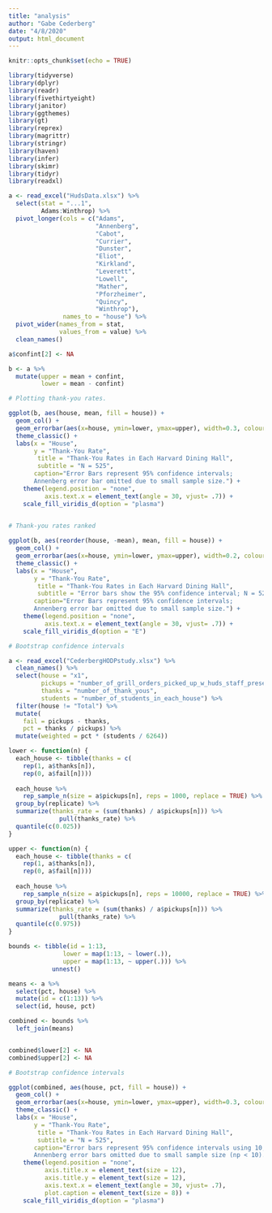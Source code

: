 ```yaml
---
title: "analysis"
author: "Gabe Cederberg"
date: "4/8/2020"
output: html_document
---
```


```r
knitr::opts_chunk$set(echo = TRUE)

library(tidyverse)
library(dplyr)
library(readr)
library(fivethirtyeight)
library(janitor)
library(ggthemes)
library(gt)
library(reprex)
library(magrittr)
library(stringr)
library(haven)
library(infer)
library(skimr)
library(tidyr)
library(readxl)
```

```r
a <- read_excel("HudsData.xlsx") %>% 
  select(stat = "...1",
         Adams:Winthrop) %>% 
  pivot_longer(cols = c("Adams", 
                        "Annenberg",
                        "Cabot",
                        "Currier",
                        "Dunster",
                        "Eliot",
                        "Kirkland",
                        "Leverett",
                        "Lowell",
                        "Mather",
                        "Pforzheimer",
                        "Quincy",
                        "Winthrop"),
               names_to = "house") %>% 
  pivot_wider(names_from = stat, 
              values_from = value) %>% 
  clean_names() 

a$confint[2] <- NA

b <- a %>% 
  mutate(upper = mean + confint,
         lower = mean - confint)
```


```r

# Plotting thank-you rates.

ggplot(b, aes(house, mean, fill = house)) +
  geom_col() +
  geom_errorbar(aes(x=house, ymin=lower, ymax=upper), width=0.3, colour="black", alpha=0.8, size=.3) + 
  theme_classic() +
  labs(x = "House", 
       y = "Thank-You Rate", 
        title = "Thank-You Rates in Each Harvard Dining Hall", 
        subtitle = "N = 525",
       caption="Error Bars represent 95% confidence intervals; 
       Annenberg error bar omitted due to small sample size.") +
    theme(legend.position = "none",
          axis.text.x = element_text(angle = 30, vjust= .7)) +
    scale_fill_viridis_d(option = "plasma")
  
```

```r
# Thank-you rates ranked

ggplot(b, aes(reorder(house, -mean), mean, fill = house)) +
  geom_col() +
  geom_errorbar(aes(x=house, ymin=lower, ymax=upper), width=0.2, colour="black", alpha=0.7, size=.3) + 
  theme_classic() +
  labs(x = "House", 
       y = "Thank-You Rate", 
        title = "Thank-You Rates in Each Harvard Dining Hall", 
        subtitle = "Error bars show the 95% confidence interval; N = 525",
       caption="Error Bars represent 95% confidence intervals;
       Annenberg error bar omitted due to small sample size.") +
    theme(legend.position = "none",
          axis.text.x = element_text(angle = 30, vjust= .7)) +
    scale_fill_viridis_d(option = "E")


```

```r

# Bootstrap confidence intervals

a <- read_excel("CederbergHODPstudy.xlsx") %>% 
  clean_names() %>%
  select(house = "x1",
         pickups = "number_of_grill_orders_picked_up_w_huds_staff_present",
         thanks = "number_of_thank_yous",
         students = "number_of_students_in_each_house") %>% 
  filter(house != "Total") %>% 
  mutate(
    fail = pickups - thanks,
    pct = thanks / pickups) %>% 
  mutate(weighted = pct * (students / 6264))

lower <- function(n) {
  each_house <- tibble(thanks = c(
    rep(1, a$thanks[n]),
    rep(0, a$fail[n])))
  
  each_house %>% 
    rep_sample_n(size = a$pickups[n], reps = 1000, replace = TRUE) %>% 
  group_by(replicate) %>% 
  summarize(thanks_rate = (sum(thanks) / a$pickups[n])) %>% 
              pull(thanks_rate) %>% 
  quantile(c(0.025))
}

upper <- function(n) {
  each_house <- tibble(thanks = c(
    rep(1, a$thanks[n]),
    rep(0, a$fail[n])))
  
  each_house %>% 
    rep_sample_n(size = a$pickups[n], reps = 10000, replace = TRUE) %>% 
  group_by(replicate) %>% 
  summarize(thanks_rate = (sum(thanks) / a$pickups[n])) %>% 
              pull(thanks_rate) %>% 
  quantile(c(0.975))
}

bounds <- tibble(id = 1:13,
               lower = map(1:13, ~ lower(.)),
               upper = map(1:13, ~ upper(.))) %>% 
            unnest()

means <- a %>% 
  select(pct, house) %>% 
  mutate(id = c(1:13)) %>% 
  select(id, house, pct)

combined <- bounds %>% 
  left_join(means)


combined$lower[2] <- NA
combined$upper[2] <- NA
```

```r

# Bootstrap confidence intervals

ggplot(combined, aes(house, pct, fill = house)) +
  geom_col() +
  geom_errorbar(aes(x=house, ymin=lower, ymax=upper), width=0.3, colour="black", alpha=0.8, size=.3) + 
  theme_classic() +
  labs(x = "House", 
       y = "Thank-You Rate", 
        title = "Thank-You Rates in Each Harvard Dining Hall", 
        subtitle = "N = 525",
       caption="Error bars represent 95% confidence intervals using 10,000 bootstrapped samples; 
       Annenberg error bars omitted due to small sample size (np < 10).", size = 0.05) +
    theme(legend.position = "none",
          axis.title.x = element_text(size = 12),
          axis.title.y = element_text(size = 12),
          axis.text.x = element_text(angle = 30, vjust= .7),
          plot.caption = element_text(size = 8)) +
    scale_fill_viridis_d(option = "plasma")
```


